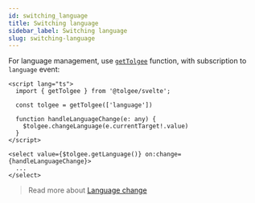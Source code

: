 ```yaml
---
id: switching_language
title: Switching language
sidebar_label: Switching language
slug: switching-language
---
```


For language management, use [`getTolgee`](./api#gettolgee-function) function, with subscription to `language` event:

```svelte
<script lang="ts">
  import { getTolgee } from '@tolgee/svelte';

  const tolgee = getTolgee(['language'])

  function handleLanguageChange(e: any) {
    $tolgee.changeLanguage(e.currentTarget!.value)
  }
</script>

<select value={$tolgee.getLanguage()} on:change={handleLanguageChange}>
  ...
</select>
```

> Read more about [Language change](../../language-change)

